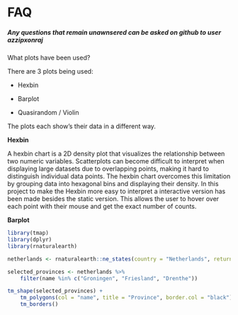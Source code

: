 # FAQ

##### *Any questions that remain unawnsered can be asked on github to user azzipxonraj*

What plots have been used?

There are 3 plots being used:

-   Hexbin

-   Barplot

-   Quasirandom / Violin

The plots each show's their data in a different way.

**Hexbin**

A hexbin chart is a 2D density plot that visualizes the relationship between two numeric variables. Scatterplots can
become difficult to interpret when displaying large datasets due to overlapping points, making it hard to distinguish
individual data points. The hexbin chart overcomes this limitation by grouping data into hexagonal bins and displaying
their density. In this project to make the Hexbin more easy to interpret a interactive version has been made besides the static version. This allows the user to hover over each point with their mouse and get the exact number of counts.

**Barplot**

```r
    
library(tmap)
library(dplyr)
library(rnaturalearth)

netherlands <- rnaturalearth::ne_states(country = "Netherlands", returnclass = "sf")

selected_provinces <- netherlands %>%
    filter(name %in% c("Groningen", "Friesland", "Drenthe"))

tm_shape(selected_provinces) +
    tm_polygons(col = "name", title = "Province", border.col = "black") +
    tm_borders()

```

